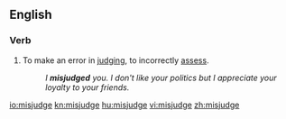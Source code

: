 ==English==
===Verb===
{{en-verb|misjudges|misjudging|misjudged|misjudged}}

#To make an error in [[judge|judging]], to incorrectly [[assess]].
#:''I '''misjudged''' you.  I don't like your politics but I appreciate your loyalty to your friends.''

[[io:misjudge]]
[[kn:misjudge]]
[[hu:misjudge]]
[[vi:misjudge]]
[[zh:misjudge]]